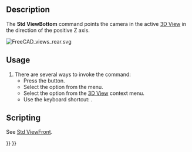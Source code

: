 <languages/>
<translate>

<!--T:20-->
{{Docnav
|[[Std_ViewRear|ViewRear]]
|[[Std_ViewLeft|ViewLeft]]
|[[Std_View_Menu|Std View Menu]]
|IconL=Std_ViewRear.svg
|IconR=Std_ViewLeft.svg
|IconC=Freecad.svg
}}

<!--T:11-->
{{GuiCommand
|Name=Std ViewBottom
|MenuLocation=View → Standard views → Bottom
|Workbenches=All
|Shortcut={{KEY|5}}
|SeeAlso=[[Std_ViewRear|Std ViewRear]], [[Std_ViewLeft|Std ViewLeft]]
}}

==Description== <!--T:12-->

<!--T:13-->
The '''Std ViewBottom''' command points the camera in the active [[3D_View|3D View]] in the direction of the positive Z axis.

</translate>
[[Image:FreeCAD_views_rear.svg]]
<translate>
<!--T:14-->
{{Caption|Arrow 5 points in the direction of the bottom view}}

==Usage== <!--T:15-->

<!--T:16-->
# There are several ways to invoke the command:
#* Press the {{Button|[[Image:Std_ViewBottom.svg|16px]] [[Std_ViewBottom|Bottom]]}} button.
#* Select the {{MenuCommand|View → Standard views → [[Image:Std_ViewBottom.svg|16px]] Bottom}} option from the menu.
#* Select the {{MenuCommand|Standard views → [[Image:Std_ViewBottom.svg|16px]] Bottom}} option from the [[3D_View|3D View]] context menu.
#* Use the keyboard shortcut: {{KEY|5}}.

==Scripting== <!--T:17-->

<!--T:22-->
See [[Std_ViewFront#Scripting|Std ViewFront]].


<!--T:21-->
{{Docnav
|[[Std_ViewRear|ViewRear]]
|[[Std_ViewLeft|ViewLeft]]
|[[Std_View_Menu|Std View Menu]]
|IconL=Std_ViewRear.svg
|IconR=Std_ViewLeft.svg
|IconC=Freecad.svg
}}

</translate>
{{Std_Base_navi{{#translation:}}}}
{{Userdocnavi{{#translation:}}}}